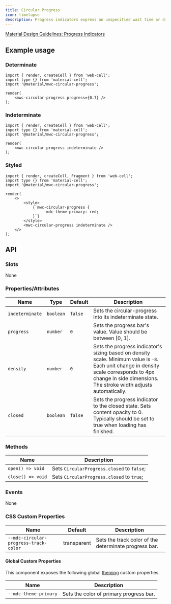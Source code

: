 ```yaml
---
title: Circular Progress
icon: timelapse
description: Progress indicators express an unspecified wait time or display the length of a process.
---
```




[Material Design Guidelines: Progress Indicators][1]

## Example usage

### Determinate

<Example>
    <mwc-circular-progress progress={0.7} />
</Example>

```TSX
import { render, createCell } from 'web-cell';
import type {} from 'material-cell';
import '@material/mwc-circular-progress';

render(
    <mwc-circular-progress progress={0.7} />
);
```

### Indeterminate

<Example>
    <mwc-circular-progress indeterminate />
</Example>

```TSX
import { render, createCell } from 'web-cell';
import type {} from 'material-cell';
import '@material/mwc-circular-progress';

render(
    <mwc-circular-progress indeterminate />
);
```

### Styled

<Example id="styled">
    <style>
        {`#styled mwc-circular-progress {
            --mdc-theme-primary: red;
        }`}
    </style>
    <mwc-circular-progress indeterminate />
</Example>

```TSX
import { render, createCell, Fragment } from 'web-cell';
import type {} from 'material-cell';
import '@material/mwc-circular-progress';

render(
    <>
        <style>
            {`mwc-circular-progress {
                --mdc-theme-primary: red;
            }`}
        </style>
        <mwc-circular-progress indeterminate />
    </>
);
```

## API

### Slots

None

### Properties/Attributes

| Name            | Type      | Default | Description                                                                                                                                                                                                 |
| --------------- | --------- | ------- | ----------------------------------------------------------------------------------------------------------------------------------------------------------------------------------------------------------- |
| `indeterminate` | `boolean` | `false` | Sets the circular-progress into its indeterminate state.                                                                                                                                                    |
| `progress`      | `number`  | `0`     | Sets the progress bar's value. Value should be between [0, 1].                                                                                                                                              |
| `density`       | `number`  | `0`     | Sets the progress indicator's sizing based on density scale. Minimum value is `-8`. Each unit change in density scale corresponds to 4px change in side dimensions. The stroke width adjusts automatically. |
| `closed`        | `boolean` | `false` | Sets the progress indicator to the closed state. Sets content opacity to 0. Typically should be set to true when loading has finished.                                                                      |

### Methods

| Name              | Description                                |
| ----------------- | ------------------------------------------ |
| `open() => void`  | Sets `CircularProgress.closed` to `false`; |
| `close() => void` | Sets `CircularProgress.closed` to `true`;  |

### Events

None

### CSS Custom Properties

| Name                                  | Default     | Description                                           |
| ------------------------------------- | ----------- | ----------------------------------------------------- |
| `--mdc-circular-progress-track-color` | transparent | Sets the track color of the determinate progress bar. |

#### Global Custom Properties

This component exposes the following global [theming][2] custom properties.

| Name                  | Description                             |
| --------------------- | --------------------------------------- |
| `--mdc-theme-primary` | Sets the color of primary progress bar. |

[1]: https://material.io/components/progress-indicators/#circular-progress-indicators
[2]: https://github.com/material-components/material-components-web-components/blob/master/docs/theming.md
